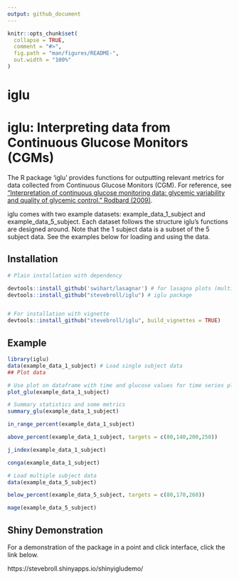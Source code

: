 ```yaml
---
output: github_document
---
```


<!-- README.md is generated from README.Rmd. Please edit that file -->

```r
knitr::opts_chunk$set(
  collapse = TRUE,
  comment = "#>",
  fig.path = "man/figures/README-",
  out.width = "100%"
)
```

# iglu

<!-- badges: start -->
<!-- badges: end -->

iglu: Interpreting data from Continuous Glucose Monitors (CGMs)
====================================================================

The R package 'iglu' provides functions for outputting relevant metrics for data collected from Continuous Glucose Monitors (CGM). For reference, see ["Interpretation of continuous glucose monitoring data: glycemic variability and quality of glycemic control." Rodbard  (2009)](https://www.ncbi.nlm.nih.gov/pubmed/19469679).

iglu comes with two example datasets: example_data_1_subject and example_data_5_subject. Each dataset follows the structure iglu's functions are designed around. Note that the 1 subject data is a subset of the 5 subject data. See the examples below for loading and using the data. 

Installation
------------

```r
# Plain installation with dependency 

devtools::install_github('swihart/lasagnar') # for lasagna plots (multi subject)
devtools::install_github("stevebroll/iglu") # iglu package


# For installation with vignette
devtools::install_github("stevebroll/iglu", build_vignettes = TRUE)
```

Example
-------

```r
library(iglu)
data(example_data_1_subject) # Load single subject data
## Plot data

# Use plot on dataframe with time and glucose values for time series plot
plot_glu(example_data_1_subject)

# Summary statistics and some metrics
summary_glu(example_data_1_subject)

in_range_percent(example_data_1_subject)

above_percent(example_data_1_subject, targets = c(80,140,200,250))

j_index(example_data_1_subject)

conga(example_data_1_subject)

# Load multiple subject data
data(example_data_5_subject)

below_percent(example_data_5_subject, targets = c(80,170,260))

mage(example_data_5_subject)
```

Shiny Demonstration
-------------------

For a demonstration of the package in a point and click interface, click the link below.

https://stevebroll.shinyapps.io/shinyigludemo/
